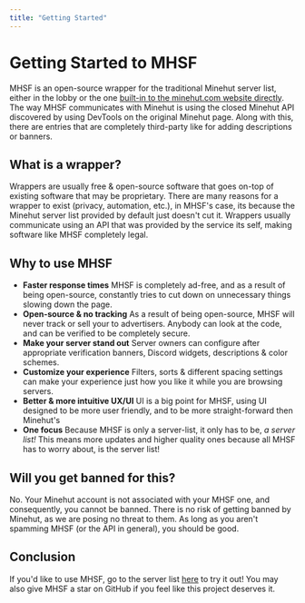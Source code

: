 ```yaml
---
title: "Getting Started"
---
```


# Getting Started to MHSF

MHSF is an open-source wrapper for the traditional Minehut server list, either in the lobby or the one [built-in to the minehut.com website directly](https://app.minehut.com/servers).
The way MHSF communicates with Minehut is using the closed Minehut API discovered by using DevTools on the original Minehut page.
Along with this, there are entries that are completely third-party like for adding descriptions or banners.

## What is a wrapper?

Wrappers are usually free & open-source software that goes on-top of existing software that may be proprietary. There are many reasons for a wrapper to exist (privacy, automation, etc.), in MHSF's case, its because the Minehut server list provided by default just doesn't cut it.
Wrappers usually communicate using an API that was provided by the service its self, making software like MHSF completely legal.

## Why to use MHSF

- **Faster response times** MHSF is completely ad-free, and as a result of being open-source, constantly tries to cut down on unnecessary things slowing down the page.
- **Open-source & no tracking** As a result of being open-source, MHSF will never track or sell your to advertisers. Anybody can look at the code, and can be verified to be completely secure.
- **Make your server stand out** Server owners can configure after appropriate verification banners, Discord widgets, descriptions & color schemes.
- **Customize your experience** Filters, sorts & different spacing settings can make your experience just how you like it while you are browsing servers.
- **Better & more intuitive UX/UI** UI is a big point for MHSF, using UI designed to be more user friendly, and to be more straight-forward then Minehut's
- **One focus** Because MHSF is only a server-list, it only has to be, _a server list!_ This means more updates and higher quality ones because all MHSF has to worry about, is the server list!

## Will you get banned for this?

No. Your Minehut account is not associated with your MHSF one, and consequently, you cannot be banned. There is no risk of getting banned by Minehut, as we are posing no threat to them. As long as you aren't spamming MHSF (or the API in general), you should be good.

## Conclusion

If you'd like to use MHSF, go to the server list [here](Special:Root) to try it out! You may also give MHSF a star on GitHub if you feel like this project deserves it.

